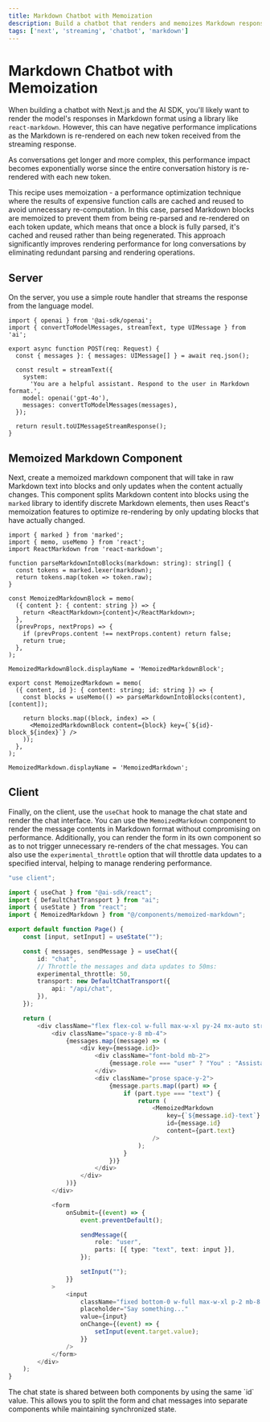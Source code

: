 ```yaml
---
title: Markdown Chatbot with Memoization
description: Build a chatbot that renders and memoizes Markdown responses with Next.js and the AI SDK.
tags: ['next', 'streaming', 'chatbot', 'markdown']
---
```


# Markdown Chatbot with Memoization

When building a chatbot with Next.js and the AI SDK, you'll likely want to render the model's responses in Markdown format using a library like `react-markdown`. However, this can have negative performance implications as the Markdown is re-rendered on each new token received from the streaming response.

As conversations get longer and more complex, this performance impact becomes exponentially worse since the entire conversation history is re-rendered with each new token.

This recipe uses memoization - a performance optimization technique where the results of expensive function calls are cached and reused to avoid unnecessary re-computation. In this case, parsed Markdown blocks are memoized to prevent them from being re-parsed and re-rendered on each token update, which means that once a block is fully parsed, it's cached and reused rather than being regenerated. This approach significantly improves rendering performance for long conversations by eliminating redundant parsing and rendering operations.

## Server

On the server, you use a simple route handler that streams the response from the language model.

```tsx filename='app/api/chat/route.ts'
import { openai } from '@ai-sdk/openai';
import { convertToModelMessages, streamText, type UIMessage } from 'ai';

export async function POST(req: Request) {
  const { messages }: { messages: UIMessage[] } = await req.json();

  const result = streamText({
    system:
      'You are a helpful assistant. Respond to the user in Markdown format.',
    model: openai('gpt-4o'),
    messages: convertToModelMessages(messages),
  });

  return result.toUIMessageStreamResponse();
}
```

## Memoized Markdown Component

Next, create a memoized markdown component that will take in raw Markdown text into blocks and only updates when the content actually changes. This component splits Markdown content into blocks using the `marked` library to identify discrete Markdown elements, then uses React's memoization features to optimize re-rendering by only updating blocks that have actually changed.

```tsx filename='components/memoized-markdown.tsx'
import { marked } from 'marked';
import { memo, useMemo } from 'react';
import ReactMarkdown from 'react-markdown';

function parseMarkdownIntoBlocks(markdown: string): string[] {
  const tokens = marked.lexer(markdown);
  return tokens.map(token => token.raw);
}

const MemoizedMarkdownBlock = memo(
  ({ content }: { content: string }) => {
    return <ReactMarkdown>{content}</ReactMarkdown>;
  },
  (prevProps, nextProps) => {
    if (prevProps.content !== nextProps.content) return false;
    return true;
  },
);

MemoizedMarkdownBlock.displayName = 'MemoizedMarkdownBlock';

export const MemoizedMarkdown = memo(
  ({ content, id }: { content: string; id: string }) => {
    const blocks = useMemo(() => parseMarkdownIntoBlocks(content), [content]);

    return blocks.map((block, index) => (
      <MemoizedMarkdownBlock content={block} key={`${id}-block_${index}`} />
    ));
  },
);

MemoizedMarkdown.displayName = 'MemoizedMarkdown';
```

## Client

Finally, on the client, use the `useChat` hook to manage the chat state and render the chat interface. You can use the `MemoizedMarkdown` component to render the message contents in Markdown format without compromising on performance. Additionally, you can render the form in its own component so as to not trigger unnecessary re-renders of the chat messages. You can also use the `experimental_throttle` option that will throttle data updates to a specified interval, helping to manage rendering performance.

```typescript filename='app/page.tsx'
"use client";

import { useChat } from "@ai-sdk/react";
import { DefaultChatTransport } from "ai";
import { useState } from "react";
import { MemoizedMarkdown } from "@/components/memoized-markdown";

export default function Page() {
	const [input, setInput] = useState("");

	const { messages, sendMessage } = useChat({
		id: "chat",
		// Throttle the messages and data updates to 50ms:
		experimental_throttle: 50,
		transport: new DefaultChatTransport({
			api: "/api/chat",
		}),
	});

	return (
		<div className="flex flex-col w-full max-w-xl py-24 mx-auto stretch">
			<div className="space-y-8 mb-4">
				{messages.map((message) => (
					<div key={message.id}>
						<div className="font-bold mb-2">
							{message.role === "user" ? "You" : "Assistant"}
						</div>
						<div className="prose space-y-2">
							{message.parts.map((part) => {
								if (part.type === "text") {
									return (
										<MemoizedMarkdown
											key={`${message.id}-text`}
											id={message.id}
											content={part.text}
										/>
									);
								}
							})}
						</div>
					</div>
				))}
			</div>

			<form
				onSubmit={(event) => {
					event.preventDefault();

					sendMessage({
						role: "user",
						parts: [{ type: "text", text: input }],
					});

					setInput("");
				}}
			>
				<input
					className="fixed bottom-0 w-full max-w-xl p-2 mb-8 dark:bg-zinc-900 border border-zinc-300 dark:border-zinc-800 rounded shadow-xl"
					placeholder="Say something..."
					value={input}
					onChange={(event) => {
						setInput(event.target.value);
					}}
				/>
			</form>
		</div>
	);
}
```

<Note>
  The chat state is shared between both components by using the same `id` value.
  This allows you to split the form and chat messages into separate components
  while maintaining synchronized state.
</Note>
